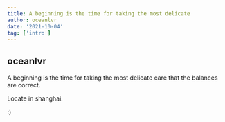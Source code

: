 ```yaml
---
title: A beginning is the time for taking the most delicate
author: oceanlvr
date: '2021-10-04'
tag: ['intro']
---
```


## oceanlvr

A beginning is the time for taking the most delicate care that the balances are correct.

Locate in shanghai.

:)
